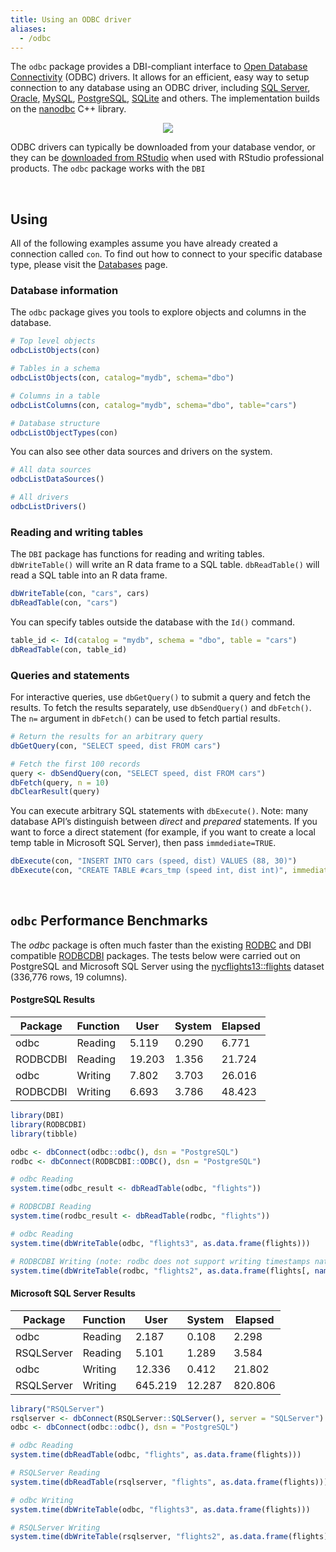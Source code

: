 ```yaml
---
title: Using an ODBC driver
aliases:
  - /odbc
---
```


The `odbc` package provides a DBI-compliant interface to [Open Database Connectivity](https://msdn.microsoft.com/en-us/library/ms710252(v=vs.85).aspx) (ODBC) drivers. It allows for an efficient, easy way to setup connection to any database using an ODBC driver, including [SQL Server](https://www.microsoft.com/en-us/sql-server/), [Oracle](https://www.oracle.com/database), [MySQL](https://www.mysql.com/), [PostgreSQL](https://www.postgresql.org/), [SQLite](https://sqlite.org/) and others. The implementation builds on the [nanodbc](http://nanodbc.lexicalunit.com/) C++ library.

<div>
  <center><img src="/homepage/connection_chain.png"></center>
</div>

ODBC drivers can typically be downloaded from your database vendor, or they can be [downloaded from RStudio](https://rstudio.com/products/drivers/) when used with RStudio professional products. The `odbc` package works with the `DBI` 

<br>

## Using

All of the following examples assume you have already created a connection called `con`. To find out how to connect to your specific database type, please visit the [Databases](/databases) page.

### Database information

The `odbc` package gives you tools to explore objects and columns in the database.

``` r
# Top level objects
odbcListObjects(con)

# Tables in a schema
odbcListObjects(con, catalog="mydb", schema="dbo")

# Columns in a table
odbcListColumns(con, catalog="mydb", schema="dbo", table="cars")

# Database structure
odbcListObjectTypes(con)
```

You can also see other data sources and drivers on the system.

``` r
# All data sources
odbcListDataSources()

# All drivers
odbcListDrivers()
```

### Reading and writing tables

The `DBI` package has functions for reading and writing tables. `dbWriteTable()` will write an R data frame to a SQL table. `dbReadTable()` will read a SQL table into an R data frame.

``` r
dbWriteTable(con, "cars", cars)
dbReadTable(con, "cars")
```

You can specify tables outside the database with the `Id()` command.

``` r
table_id <- Id(catalog = "mydb", schema = "dbo", table = "cars")
dbReadTable(con, table_id)
```

### Queries and statements

For interactive queries, use `dbGetQuery()` to submit a query and fetch the results. To fetch the results separately, use `dbSendQuery()` and `dbFetch()`. The `n=` argument in `dbFetch()` can be used to fetch partial results.

``` r
# Return the results for an arbitrary query
dbGetQuery(con, "SELECT speed, dist FROM cars")

# Fetch the first 100 records
query <- dbSendQuery(con, "SELECT speed, dist FROM cars")
dbFetch(query, n = 10)
dbClearResult(query)
```

You can execute arbitrary SQL statements with `dbExecute()`. Note: many database API's distinguish between *direct* and *prepared* statements. If you want to force a direct statement (for example, if you want to create a local temp table in Microsoft SQL Server), then pass `immdediate=TRUE`.

``` r
dbExecute(con, "INSERT INTO cars (speed, dist) VALUES (88, 30)")
dbExecute(con, "CREATE TABLE #cars_tmp (speed int, dist int)", immediate = TRUE)
```

<br>

## `odbc` Performance Benchmarks

The *odbc* package is often much faster than the existing [RODBC](https://cran.r-project.org/package=RODBC) and DBI compatible [RODBCDBI](https://cran.r-project.org/package=RODBCDBI) packages. The tests below were carried out on PostgreSQL and Microsoft SQL Server using the [nycflights13::flights](https://github.com/hadley/nycflights13) dataset (336,776 rows, 19 columns).

#### PostgreSQL Results

| Package  | Function | User   | System | Elapsed |
|----------|----------|--------|--------|---------|
| odbc     | Reading  | 5.119  | 0.290  | 6.771   |
| RODBCDBI | Reading  | 19.203 | 1.356  | 21.724  |
| odbc     | Writing  | 7.802  | 3.703  | 26.016  |
| RODBCDBI | Writing  | 6.693  | 3.786  | 48.423  |

``` r
library(DBI)
library(RODBCDBI)
library(tibble)

odbc <- dbConnect(odbc::odbc(), dsn = "PostgreSQL")
rodbc <- dbConnect(RODBCDBI::ODBC(), dsn = "PostgreSQL")

# odbc Reading
system.time(odbc_result <- dbReadTable(odbc, "flights"))

# RODBCDBI Reading
system.time(rodbc_result <- dbReadTable(rodbc, "flights"))

# odbc Reading
system.time(dbWriteTable(odbc, "flights3", as.data.frame(flights)))

# RODBCDBI Writing (note: rodbc does not support writing timestamps natively)
system.time(dbWriteTable(rodbc, "flights2", as.data.frame(flights[, names(flights) != "time_hour"])))
```

#### Microsoft SQL Server Results

| Package    | Function | User    | System | Elapsed |
|------------|----------|---------|--------|---------|
| odbc       | Reading  | 2.187   | 0.108  | 2.298   |
| RSQLServer | Reading  | 5.101   | 1.289  | 3.584   |
| odbc       | Writing  | 12.336  | 0.412  | 21.802  |
| RSQLServer | Writing  | 645.219 | 12.287 | 820.806 |

``` r
library("RSQLServer")
rsqlserver <- dbConnect(RSQLServer::SQLServer(), server = "SQLServer")
odbc <- dbConnect(odbc::odbc(), dsn = "PostgreSQL")

# odbc Reading
system.time(dbReadTable(odbc, "flights", as.data.frame(flights)))

# RSQLServer Reading
system.time(dbReadTable(rsqlserver, "flights", as.data.frame(flights)))

# odbc Writing
system.time(dbWriteTable(odbc, "flights3", as.data.frame(flights)))

# RSQLServer Writing
system.time(dbWriteTable(rsqlserver, "flights2", as.data.frame(flights)))
```
